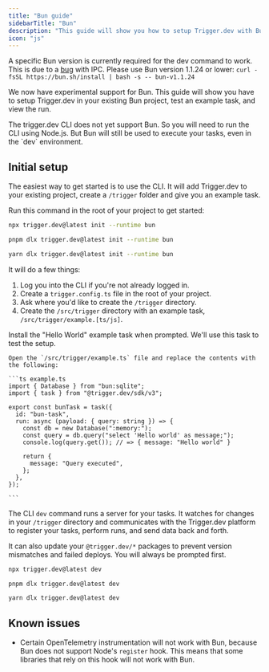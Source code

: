 ```yaml
---
title: "Bun guide"
sidebarTitle: "Bun"
description: "This guide will show you how to setup Trigger.dev with Bun"
icon: "js"
---
```



<Warning>A specific Bun version is currently required for the dev command to work. This is due to a [bug](https://github.com/oven-sh/bun/issues/13799) with IPC. Please use Bun version 1.1.24 or lower: `curl -fsSL https://bun.sh/install | bash -s -- bun-v1.1.24`</Warning>

We now have experimental support for Bun. This guide will show you have to setup Trigger.dev in your existing Bun project, test an example task, and view the run.

<Warn>
  The trigger.dev CLI does not yet support Bun. So you will need to run the CLI using Node.js. But
  Bun will still be used to execute your tasks, even in the `dev` environment.
</Warn>

<Prerequisites framework="Bun" />

## Initial setup

<Steps>
  <Step title="Run the CLI `init` command">

The easiest way to get started is to use the CLI. It will add Trigger.dev to your existing project, create a `/trigger` folder and give you an example task.

Run this command in the root of your project to get started:

<CodeGroup>

```bash npm
npx trigger.dev@latest init --runtime bun
```

```bash pnpm
pnpm dlx trigger.dev@latest init --runtime bun
```

```bash yarn
yarn dlx trigger.dev@latest init --runtime bun
```

</CodeGroup>

It will do a few things:

1. Log you into the CLI if you're not already logged in.
2. Create a `trigger.config.ts` file in the root of your project.
3. Ask where you'd like to create the `/trigger` directory.
4. Create the `/src/trigger` directory with an example task, `/src/trigger/example.[ts/js]`.

Install the "Hello World" example task when prompted. We'll use this task to test the setup.

</Step>

  <Step title="Update example.ts to use Bun">

    Open the `/src/trigger/example.ts` file and replace the contents with the following:

    ```ts example.ts
    import { Database } from "bun:sqlite";
    import { task } from "@trigger.dev/sdk/v3";

    export const bunTask = task({
      id: "bun-task",
      run: async (payload: { query: string }) => {
        const db = new Database(":memory:");
        const query = db.query("select 'Hello world' as message;");
        console.log(query.get()); // => { message: "Hello world" }

        return {
          message: "Query executed",
        };
      },
    });

    ```

  </Step>

  <Step title="Run the CLI `dev` command">

The CLI `dev` command runs a server for your tasks. It watches for changes in your `/trigger` directory and communicates with the Trigger.dev platform to register your tasks, perform runs, and send data back and forth.

It can also update your `@trigger.dev/*` packages to prevent version mismatches and failed deploys. You will always be prompted first.

<CodeGroup>

```bash npm
npx trigger.dev@latest dev
```

```bash pnpm
pnpm dlx trigger.dev@latest dev
```

```bash yarn
yarn dlx trigger.dev@latest dev
```

</CodeGroup>

</Step>

<CliRunTestStep />
<CliViewRunStep />

</Steps>

## Known issues

- Certain OpenTelemetry instrumentation will not work with Bun, because Bun does not support Node's `register` hook. This means that some libraries that rely on this hook will not work with Bun.
